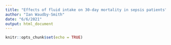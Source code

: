 ```yaml
---
title: "Effects of fluid intake on 30-day mortality in sepsis patients"
author: "Ian Waudby-Smith"
date: "6/6/2021"
output: html_document
---
```


```r
knitr::opts_chunk$set(echo = TRUE)
```
